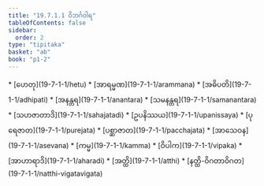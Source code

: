 ```yaml
---
title: "19.7.1.1 ဝိဘင်္ဂဝါရ"
tableOfContents: false
sidebar:
  order: 2
type: "tipitaka"
basket: "ab"
book: "p1-2"
---
```



<DynamicBreadcrumb />



<TableOfContents book="p1-2" section="19.7.1.1">
* [ဟေတု](19-7-1-1/hetu)
* [အာရမ္မဏ](19-7-1-1/arammana)
* [အဓိပတိ](19-7-1-1/adhipati)
* [အနန္တရ](19-7-1-1/anantara)
* [သမနန္တရ](19-7-1-1/samanantara)
* [သဟဇာတာဒိ](19-7-1-1/sahajatadi)
* [ဥပနိဿယ](19-7-1-1/upanissaya)
* [ပုရေဇာတ](19-7-1-1/purejata)
* [ပစ္ဆာဇာတ](19-7-1-1/pacchajata)
* [အာသေဝန](19-7-1-1/asevana)
* [ကမ္မ](19-7-1-1/kamma)
* [ဝိပါက](19-7-1-1/vipaka)
* [အာဟာရာဒိ](19-7-1-1/aharadi)
* [အတ္ထိ](19-7-1-1/atthi)
* [နတ္ထိ-ဝိဂတာဝိဂတ](19-7-1-1/natthi-vigatavigata)
</TableOfContents>